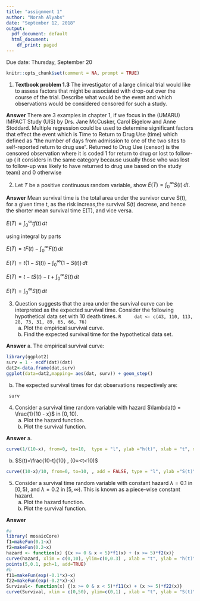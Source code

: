 ```yaml
---
title: "assignment 1"
author: "Norah Alyabs"
date: "September 12, 2018"
output:
  pdf_document: default
  html_document:
    df_print: paged
---
```

\centering Due date: Thursday, September 20

```R
knitr::opts_chunk$set(comment = NA, prompt = TRUE)
```

1. **Textbook problem 1.3** The investigator of a large clinical trial would like to assess factors that might be associated with drop-out over the course of the trial. 
Describe what would be the event and which observations would be considered censored for such a study.

**Answer** There are 3 examples in chapter 1, if we focus in the (UMARU) IMPACT Study (UIS) by Drs. Jane McCusker, Carol Bigelow and Anne Stoddard. Multiple regression could be used to determine significant factors that effect the event which is Time to Return to Drug Use (time) which defined as "the number of days from admission to one of the two sites to self-reported return to drug use". Returned to Drug Use (censor) is the censored observation where it is coded 1 for return to drug or lost to follow-up ( it considers in the same category because usually those who was lost to follow-up was likely to have returned to drug use based on the study team) and 0 otherwise

2. Let $T$ be a positive continuous random variable, show $E(T)=\int_0^\infty S(t) \,dt$. \label{est}

**Answer** Mean survival time is the total area under the survivor curve S(t), for a given time t, as the risk increas,the survival S(t) decrese, and hence the shorter mean survival time E(T), and vice versa.

$E(T)=\int_0^\infty tf(t) \,dt$

using integral by parts

$E(T)=tF(t)-\int_0^\infty F(t) \,dt$

$E(T)=t(1-S(t)) - \int_0^\infty (1-S(t)) \,dt$

$E(T)=t-tS(t)-t+\int_0^\infty S(t) \,dt$

$E(T)=\int_0^\infty S(t) \,dt$


3. Question \ref{est} suggests that the area under the survival curve can be interpreted as the expected survival time.
Consider the following hypothetical data set with 10 death times. 
    ```R
    dat <- c(43, 110, 113, 28, 73, 31, 89, 65, 66, 76)
    ```
    a. Plot the empirical survival curve.
    b. Find the expected survival time for the hypothetical data set.
    

**Answer** a. The empirical survival curve:
```r
library(ggplot2)
surv = 1 - ecdf(dat)(dat)
dat2<-data.frame(dat,surv) 
ggplot(data=dat2,mapping= aes(dat, surv)) + geom_step() 
```

  b. The expected survival times for dat observations respectively are:
  
```R
 surv  
```



4. Consider a survival time random variable with hazard $\lambda(t) = \frac{1}{10 - x}$ in $[0, 10)$.
    a. Plot the hazard function.
    b. Plot the survival function.
    
**Answer** a.
```r
curve(1/(10-x), from=0, to=10,  type = "l", ylab ="h(t)", xlab = "t", main="the hazard function")
```
 
 
 b. $S(t)=\frac{10-t}{10}   ,         (0=<t<10)$
 
```r
curve((10-x)/10, from=0, to=10, , add = FALSE, type = "l", ylab ="S(t)", xlab = "t", main="the survival function")

```


5. Consider a survival time random variable with constant hazard $\lambda = 0.1$ in $[0, 5)$, 
and $\lambda = 0.2$ in $[5, \infty)$. This is known as a piece-wise constant hazard. 
    a. Plot the hazard function.
    b. Plot the survival function.

**Answer** 
```r
#a
library( mosaicCore)
f1=makeFun(0.1~x)
f2=makeFun(0.2~x)
hazard <- function(x) {(x >= 0 & x < 5)*f1(x) + (x >= 5)*f2(x)}
curve(hazard, xlim = c(0,10), ylim=c(0,0.3) , xlab = "t", ylab = "h(t)", type = "p", pch=19, main="the hazard function") 
points(5,0.1, pch=1, add=TRUE)
#b
f11=makeFun(exp(-0.1*x)~x)
f22=makeFun(exp(-0.2*x)~x)
Survival<- function(x) {(x >= 0 & x < 5)*f11(x) + (x >= 5)*f22(x)}
curve(Survival, xlim = c(0,50), ylim=c(0,1) , xlab = "t", ylab = "S(t)", type = "s", main="the survival function") 
 ```
